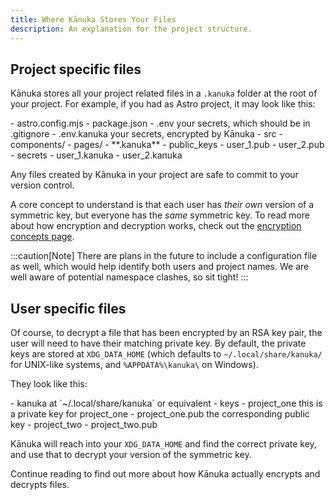 ```yaml
---
title: Where Kānuka Stores Your Files
description: An explanation for the project structure.
---
```


## Project specific files

Kānuka stores all your project related files in a `.kanuka` folder at the root
of your project. For example, if you had as Astro project, it may look like
this:


<FileTree>
- astro.config.mjs
- package.json
- .env your secrets, which should be in .gitignore
- .env.kanuka your secrets, encrypted by Kānuka
- src
  - components/
  - pages/
- **.kanuka**
  - public_keys
    - user_1.pub
    - user_2.pub
  - secrets
    - user_1.kanuka
    - user_2.kanuka

</FileTree>

Any files created by Kānuka in your project are safe to commit to your version
control.

A core concept to understand is that each user has _their own_ version of a symmetric key, but everyone has the _same_ symmetric key. To read more about
how encryption and decryption works, check out the [encryption concepts
page](concepts/encryption).

:::caution[Note]
There are plans in the future to include a configuration file as well, which
would help identify both users and project names. We are well aware of potential namespace clashes, so sit tight!
:::

## User specific files

Of course, to decrypt a file that has been encrypted by an RSA key pair, the user will need to have their matching private key. By default, the private keys are stored at `XDG_DATA_HOME` (which defaults to `~/.local/share/kanuka/` for UNIX-like systems, and `%APPDATA%\kanuka\` on Windows).

They look like this:

<FileTree>
- kanuka at `~/.local/share/kanuka` or equivalent
  - keys
    - project_one this is a private key for project_one
    - project_one.pub the corresponding public key
    - project_two
    - project_two.pub

</FileTree>

Kānuka will reach into your `XDG_DATA_HOME` and find the correct private key,
and use that to decrypt your version of the symmetric key.

Continue reading to find out more about how Kānuka actually encrypts and
decrypts files.
